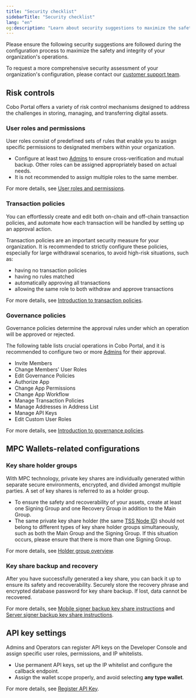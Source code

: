 ```yaml
---
title: "Security checklist"
sidebarTitle: "Security checklist"
lang: "en"
og:description: "Learn about security suggestions to maximize the safety and integrity of your organization's operations."
---
```


Please ensure the following security suggestions are followed during the configuration process to maximize the safety and integrity of your organization's operations.

<Info>To request a more comprehensive security assessment of your organization's configuration, please contact our [customer support team](mailto:help@cobo.com).</Info>

## Risk controls

Cobo Portal offers a variety of risk control mechanisms designed to address the challenges in storing, managing, and transferring digital assets.

### User roles and permissions

User roles consist of predefined sets of rules that enable you to assign specific permissions to designated members within your organization.

- Configure at least two [Admins](/en/portal/organization/roles-and-permissions) to ensure cross-verification and mutual backup. Other roles can be assigned appropriately based on actual needs. 
- It is not recommended to assign multiple roles to the same member.

For more details, see [User roles and permissions](/en/portal/organization/roles-and-permissions).

### Transaction policies

You can effortlessly create and edit both on-chain and off-chain transaction policies, and automate how each transaction will be handled by setting up an approval action.

Transaction policies are an important security measure for your organization. It is recommended to strictly configure these policies, especially for large withdrawal scenarios, to avoid high-risk situations, such as:
- having no transaction policies
- having no rules matched
- automatically approving all transactions
- allowing the same role to both withdraw and approve transactions

For more details, see [Introduction to transaction policies](/en/portal/risk-controls/tx-policies-overview).

### Governance policies

Governance policies determine the approval rules under which an operation will be approved or rejected. 

The following table lists crucial operations in Cobo Portal, and it is recommended to configure two or more [Admins](/en/portal/organization/roles-and-permissions) for their approval.

- Invite Members
- Change Members' User Roles
- Edit Governance Policies
- Authorize App
- Change App Permissions
- Change App Workflow
- Manage Transaction Policies
- Manage Addresses in Address List
- Manage API Keys
- Edit Custom User Roles

For more details, see [Introduction to governance policies](/en/portal/organization/governance-intro).

## MPC Wallets-related configurations

### Key share holder groups

With MPC technology, private key shares are individually generated within separate secure environments, encrypted, and divided amongst multiple parties. A set of key shares is referred to as a holder group.

- To ensure the safety and recoverability of your assets, create at least one Signing Group and one Recovery Group in addition to the Main Group.
- The same private key share holder (the same [TSS Node ID](/en/portal/glossary#tss-node)) should not belong to different types of key share holder groups simultaneously, such as both the Main Group and the Signing Group. If this situation occurs, please ensure that there is more than one Signing Group.

For more details, see [Holder group overview](/en/portal/mpc-wallets/ocw/holder-group-overview).

### Key share backup and recovery

After you have successfully generated a key share, you can back it up to ensure its safety and recoverability. Securely store the recovery phrase and encrypted database password for key share backup. If lost, data cannot be recovered.

For more details, see [Mobile signer backup key share instructions](/en/guard/generate-and-back-up-key-shares#backup-private-key-shares) and [Server signer backup key share instructions](https://www.cobo.com/developers/v2/guides/mpc-wallets/server-co-signer/key-shares-backup).

## API key settings

Admins and Operators can register API keys on the Developer Console and assign specific user roles, permissions, and IP whitelists.

- Use permanent API keys, set up the IP whitelist and configure the callback endpoint.
- Assign the wallet scope properly, and avoid selecting **any type wallet**.

For more details, see [Register API Key](/en/portal/developer-console/create-api-key).
